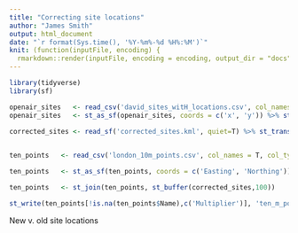 ```yaml
---
title: "Correcting site locations"
author: "James Smith"
output: html_document
date: "`r format(Sys.time(), '%Y-%m%-%d %H%:%M')`"
knit: (function(inputFile, encoding) {
  rmarkdown::render(inputFile, encoding = encoding, output_dir = "docs") }) 
---
```



```r
library(tidyverse)
library(sf)
```

```r
openair_sites   <- read_csv('david_sites_witH_locations.csv', col_names = T, col_types = cols())
openair_sites   <- st_as_sf(openair_sites, coords = c('x', 'y')) %>% st_set_crs(4326) %>% st_transform(27700)

corrected_sites <- read_sf('corrected_sites.kml', quiet=T) %>% st_transform(27700)
  
```

```r

ten_points   <- read_csv('london_10m_points.csv', col_names = T, col_types = cols())

ten_points   <- st_as_sf(ten_points, coords = c('Easting', 'Northing')) %>% st_set_crs(27700)

ten_points   <- st_join(ten_points, st_buffer(corrected_sites,100))

st_write(ten_points[!is.na(ten_points$Name),c('Multiplier')], 'ten_m_points.kml', delete_dsn = T)

```

New v. old site locations

